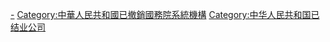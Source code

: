 [[Category:中国中央企业|-]]
[[Category:中華人民共和國已撤銷國務院系統機構|Category:中華人民共和國已撤銷國務院系統機構]]
[[Category:中华人民共和国已结业公司|Category:中华人民共和国已结业公司]]
